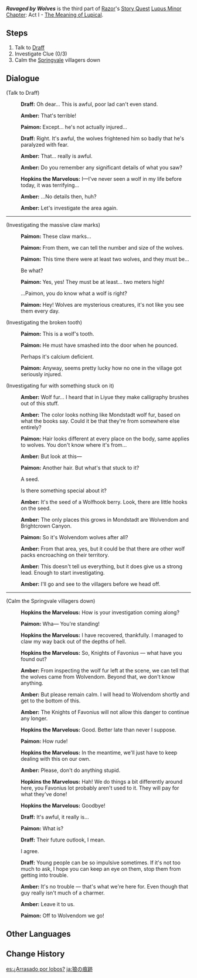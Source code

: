 {{Quest Infobox
|id            = 00453
|image         = Story Quest Ravaged by Wolves.png
|type          = Story
|chapter       = Lupus Minor Chapter
|actNum        = I
|part          = 3
|act           = The Meaning of Lupical
|character     = Razor
|startLocation = [[Springvale]], [[Mondstadt]]
|region        = Mondstadt
|area          = Windwail Highland
|subarea       = Springvale
|prev          = Another Day as an Outrider!
|next          = Fate's Chosen Lupical
|exp           = 275
|mora          = 10,000
|other         = {{Card|Adventurer's Experience|5}}{{Card|Mystic Enhancement Ore|2}}
|characters    = Amber;Draff;Hopkins the Marvelous;Paimon;Traveler
|voiced        = yes
}}
'''''Ravaged by Wolves''''' is the third part of [[Razor]]'s [[Story Quest]] [[Lupus Minor Chapter]]: Act I - [[The Meaning of Lupical]].

==Steps==
#Talk to [[Draff]]
#Investigate Clue{{Sic|}} (0/3)
#Calm the [[Springvale]] villagers down

==Dialogue==
{{Quest Description|It seems that the "red, burny girl" was not Amber, as you had thought. But you receive news from [[Amber]] about wolf pack attacks in Drunkard Gorge. The wolf pack, the boy, the attacks... things are getting more complicated. This calls for a thorough investigation.}}
{{Dialogue start}}
;(Talk to Draff)
:{{A|vo rzlq003 1 draff 01.ogg}} '''Draff:''' Oh dear... This is awful, poor lad can't even stand.
:{{A|vo rzlq003 1 ambor 01.ogg}} '''Amber:''' That's terrible!
:{{A|vo rzlq003 1 paimon 01.ogg}} '''Paimon:''' Except... he's not actually injured...
:{{A|vo rzlq003 1 draff 02.ogg}} '''Draff:''' Right. It's awful, the wolves frightened him so badly that he's paralyzed with fear.
:{{A|vo rzlq003 1 ambor 02.ogg}} '''Amber:''' That... really is awful.
:{{A|vo rzlq003 1 ambor 03.ogg}} '''Amber:''' Do you remember any significant details of what you saw?
:{{A|vo rzlq003 1 hopkinsthemarvelous 01.ogg}} '''Hopkins the Marvelous:''' I&mdash;I've never seen a wolf in my life before today, it was terrifying...
:{{A|vo rzlq003 1 ambor 04.ogg}} '''Amber:''' ...No details then, huh?
:{{A|vo rzlq003 1 ambor 05.ogg}} '''Amber:''' Let's investigate the area again.

----

;(Investigating the massive claw marks)
:{{A|vo rzlq003 2 paimon 01.ogg}} '''Paimon:''' These claw marks...
:{{A|vo rzlq003 2 paimon 02.ogg}} '''Paimon:''' From them, we can tell the number and size of the wolves.
:{{A|vo rzlq003 2 paimon 03.ogg}} '''Paimon:''' This time there were at least two wolves, and they must be...
:{{DIcon}} Be what?
:{{A|vo rzlq003 2 paimon 04.ogg}} '''Paimon:''' Yes, yes! They must be at least... two meters high!
:{{DIcon}} ...Paimon, you do know what a wolf is right?
:{{A|vo rzlq003 2 paimon 05.ogg}} '''Paimon:''' Hey! Wolves are mysterious creatures, it's not like you see them every day.

;(Investigating the broken tooth)
:{{A|vo rzlq003 5 paimon 01.ogg}} '''Paimon:''' This is a wolf's tooth.
:{{A|vo rzlq003 5 paimon 02.ogg}} '''Paimon:''' He must have smashed into the door when he pounced.
:{{DIcon}} Perhaps it's calcium deficient.
:{{A|vo rzlq003 5 paimon 03.ogg}} '''Paimon:''' Anyway, seems pretty lucky how no one in the village got seriously injured.

;(Investigating fur with something stuck on it)
:{{A|vo rzlq003 7 ambor 01.ogg}} '''Amber:''' Wolf fur... I heard that in Liyue they make calligraphy brushes out of this stuff.
:{{A|vo rzlq003 7 ambor 02.ogg}} '''Amber:''' The color looks nothing like Mondstadt wolf fur, based on what the books say. Could it be that they're from somewhere else entirely?
:{{A|vo rzlq003 7 paimon 01.ogg}} '''Paimon:''' Hair looks different at every place on the body, same applies to wolves. You don't know where it's from...
:{{A|vo rzlq003 7 ambor 03.ogg}} '''Amber:''' But look at this&mdash;
:{{A|vo rzlq003 7 paimon 02.ogg}} '''Paimon:''' Another hair. But what's that stuck to it?
:{{DIcon}} A seed.
:{{DIcon}} Is there something special about it?
:{{A|vo rzlq003 7 ambor 04.ogg}} '''Amber:''' It's the seed of a Wolfhook berry. Look, there are little hooks on the seed.
:{{A|vo rzlq003 7 ambor 05.ogg}} '''Amber:''' The only places this grows in Mondstadt are Wolvendom and Brightcrown Canyon.
:{{A|vo rzlq003 7 paimon 03.ogg}} '''Paimon:''' So it's Wolvendom wolves after all?
:{{A|vo rzlq003 7 ambor 06.ogg}} '''Amber:''' From that area, yes, but it could be that there are other wolf packs encroaching on their territory.
:{{A|vo rzlq003 7 ambor 07.ogg}} '''Amber:''' This doesn't tell us everything, but it does give us a strong lead. Enough to start investigating.
:{{A|vo rzlq003 7 ambor 08.ogg}} '''Amber:''' I'll go and see to the villagers before we head off.

----

;(Calm the Springvale villagers down)
:{{A|vo rzlq003 8 hopkinsthemarvelous 01.ogg}} '''Hopkins the Marvelous:''' How is your investigation coming along?
:{{A|vo rzlq003 8 paimon 01.ogg}} '''Paimon:''' Wha&mdash; You're standing!
:{{A|vo rzlq003 8 hopkinsthemarvelous 02.ogg}} '''Hopkins the Marvelous:''' I have recovered, thankfully. I managed to claw my way back out of the depths of hell.
:{{A|vo rzlq003 8 hopkinsthemarvelous 03.ogg}} '''Hopkins the Marvelous:''' So, Knights of Favonius &mdash; what have you found out?
:{{A|vo rzlq003 8 ambor 01.ogg}} '''Amber:''' From inspecting the wolf fur left at the scene, we can tell that the wolves came from Wolvendom. Beyond that, we don't know anything.
:{{A|vo rzlq003 8 ambor 02.ogg}} '''Amber:''' But please remain calm. I will head to Wolvendom shortly and get to the bottom of this.
:{{A|vo rzlq003 8 ambor 03.ogg}} '''Amber:''' The Knights of Favonius will not allow this danger to continue any longer.
:{{A|vo rzlq003 8 hopkinsthemarvelous 04.ogg}} '''Hopkins the Marvelous:''' Good. Better late than never I suppose.
:{{A|vo rzlq003 8 paimon 02.ogg}} '''Paimon:''' How rude!
:{{A|vo rzlq003 8 hopkinsthemarvelous 05.ogg}} '''Hopkins the Marvelous:''' In the meantime, we'll just have to keep dealing with this on our own.
:{{A|vo rzlq003 8 ambor 04.ogg}} '''Amber:''' Please, don't do anything stupid.
:{{A|vo rzlq003 8 hopkinsthemarvelous 06.ogg}} '''Hopkins the Marvelous:''' Hah! We do things a bit differently around here, you Favonius lot probably aren't used to it. They will pay for what they've done!
:{{A|vo rzlq003 8 hopkinsthemarvelous 07.ogg}} '''Hopkins the Marvelous:''' Goodbye!
:{{A|vo rzlq003 8 draff 01.ogg}} '''Draff:''' It's awful, it really is...
:{{A|vo rzlq003 8 paimon 03.ogg}} '''Paimon:''' What is?
:{{A|vo rzlq003 8 draff 02.ogg}} '''Draff:''' Their future outlook, I mean.
:{{DIcon}} I agree.
:{{A|vo rzlq003 8 draff 03.ogg}} '''Draff:''' Young people can be so impulsive sometimes. If it's not too much to ask, I hope you can keep an eye on them, stop them from getting into trouble.
:{{A|vo rzlq003 8 ambor 05.ogg}} '''Amber:''' It's no trouble &mdash; that's what we're here for. Even though that guy really isn't much of a charmer.
:{{A|vo rzlq003 8 ambor 06.ogg}} '''Amber:''' Leave it to us.
:{{A|vo rzlq003 8 paimon 04.ogg}} '''Paimon:''' Off to Wolvendom we go!
{{Dialogue end}}

==Other Languages==
{{Other Languages
|en      = Ravaged by Wolves
|zhs     = 所谓狼藉
|zhs_rm  = Suǒwèi Lángjí
|zht     = 所謂狼藉
|zht_rm  = Suǒwèi Lángjí
|zh_tl   = So-Called Mess
|ja      = 狼の痕跡
|ja_rm   = Ookami no Konseki
|ja_tl   = Traces of the Wolves
|ko      = 소위 낭자(狼藉)란…
|ko_rm   = Sowi Nangjaran...
|ko_tl   = So-called Disorder...
|es      = ¿Arrasado por lobos?
|es_tl   = Ravaged by Wolves?
|fr      = Attaque de loups
|fr_tl   = Wolf Attack
|ru      = Так называемый беспорядок
|ru_tl   = So-Called Mess
|th      = สิ่งที่เรียกว่าความยุ่งเหยิง
|th_rm   = 
|th_tl   = 
|vi      = Về Dấu Tích Của Sói
|vi_tl   = 
|de      = Das sogenannte Wolfschaos
|de_tl   = The So-Called Wolfchaos
|id      = Kekacauan yang Disebut-sebut
|id_tl   = Mentioned Chaos
|pt      = Ataque dos Lobos
|pt_tl   = 
|tr      = Kurt Saldırıları
|tr_tl   = 
|it      = Lupi all'attacco
|it_tl   = 
}}

==Change History==
{{Change History|1.0}}

[[es:¿Arrasado por lobos?]]
[[ja:狼の痕跡]]